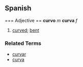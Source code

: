 == Spanish ==
=== Adjective ==
'''curvo''' ''m'' '''curva''' ''f''
# [[curved]]; [[bent]]

=== Related Terms ===
*[[curvar]]
*[[curva]]